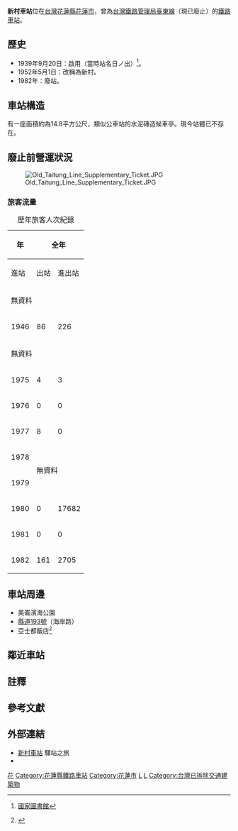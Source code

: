 {{Otheruses|新村站|subject=[[臺灣鐵路管理局|臺灣鐵路管理局]][[臺東線|臺東線]]的車站|other=各地車站}}
{{Infobox station
|name=新村車站
|linecolour=#0008BD
|eng_name=Hsin-tsun Station{{noteTag|營運時{{r|71年報}}。現譯稱Xincun}}
|image=新村.jpg
|coordinates={{Coor dms|23|58|58.5|N|121|37|25.0|E|region:TW_type:railwaystation}}
|operator=[[台灣鐵路管理局|台灣鐵路管理局]]
|line=[[臺東線|臺東線]]
|country={{ROC-TW}}
|borough=[[花蓮縣|花蓮縣]][[花蓮市|花蓮市]]
|address=民德里
|opened=1939年9月20日
|closed=1982年
|code=049
|structure=平面車站
|former=日ノ出，日之出
|classification=招呼站（裁撤前）
|commercial_code=ㄉㄚㄒ
|website=
|distance=-1.7（{{站|花蓮}}（舊站）起）
|adjacent =<!--  {{Adjacent stations|system=臺鐵|line=臺東線|left=美崙|right=民立|note-left=0.6km|note-mid=距離[[花蓮港車站|花蓮]]1.9km|note-right=0.4km}} -->
}}
'''新村車站'''位在[[台灣|台灣]][[花蓮縣|花蓮縣]][[花蓮市|花蓮市]]，曾為[[台灣鐵路管理局|台灣鐵路管理局]][[臺東線|臺東線]]（現已廢止）的[[鐵路車站|鐵路車站]]。

==歷史==
*1939年9月20日：啟用（當時站名日ノ出）<ref name="關山鎮志">{{Cite book|url=https://tm.ncl.edu.tw/article?u=006_001_0000304965 |year=2002 |pages=頁382-383 |author=吳文星、施添福 |publisher=臺東縣關山鎮公所 |title=關山鎮志下冊 第三章、鐵路交通 第四節、民國時代臺東線}} [[中華民國國家圖書館|國家圖書館]]</ref>。
*1952年5月1日：改稱為新村{{r|關山鎮志}}。
*1982年：廢站{{r|關山鎮志}}。

==車站構造==
有一座面積約為14.8平方公尺，類似公車站的水泥磚造候車亭{{r|關山鎮志}}{{rp|379}}。現今站體已不存在。

==廢止前營運狀況==
[[File:Old_Taitung_Line_Supplementary_Ticket.JPG|thumb]]
===旅客流量===
{| class="wikitable" style="text-align: right; font-size:85%"
|+歷年旅客人次紀錄
!rowspan=2| 年
!colspan=4| 全年
!colspan=2| 1日平均
|-
! 進站
! 出站
! 進出站
! width=1em|來源
! 進站
! 進出站
|-
| colspan=7| 無資料
|-
| 1946
| 86
| 226
| 312
| <ref>{{Cite report |url=https://tm.ncl.edu.tw/article?u=007_001_0000408093 |title=臺灣鐵路業務統計要覽 民國35年度 |date=1947-05 |publisher=臺灣省行政長官公署交通處鐵路管理委員會 |page=頁28 |access-date=2021-03-11 |archive-date=2020-05-01 |archive-url=https://web.archive.org/web/20200501070009/https://tm.ncl.edu.tw/article?u=007_001_0000408093 |dead-url=no }} [[中華民國國家圖書館|國家圖書館]]</ref>
| 0
| 1
|-
| colspan=7|無資料
|-
| 1975
| 4
| 3
| 7
| <ref>{{Cite report |author=交通部臺灣鐵路管理局 |url=https://twinfo.ncl.edu.tw/tiqry/hypage.cgi?HYPAGE=search/merge_pdf.hpg&dtd_id=11&type=s&sysid=T1936754 |pages=頁44-59 |title=中華民國64年 臺灣鐵路統計年報 各站客貨運狀況 Volume of Passenger & Freight Traffic |date=1976-06 |publisher=國家圖書館 政府統計資訊網 |access-date=2021-12-22 |archive-date=2021-08-24 |archive-url=https://web.archive.org/web/20210824074529/https://twinfo.ncl.edu.tw/tiqry/hypage.cgi?HYPAGE=search%2Fmerge_pdf.hpg&dtd_id=11&type=s&sysid=T1936754 |dead-url=no }}</ref>
| 0
| 0
|-
| 1976
| 0
| 0
| 0
| <ref>{{Cite report |author=交通部臺灣鐵路管理局 |url=https://twinfo.ncl.edu.tw/tiqry/hypage.cgi?HYPAGE=search/merge_pdf.hpg&dtd_id=11&type=s&sysid=T1936675 |pages=頁26-41 |title=中華民國65年 臺灣鐵路統計年報 各站客貨運狀況 Volume of Passenger & Freight Traffic |date=1977-06 |publisher=國家圖書館 政府統計資訊網 |access-date=2021-12-22 |archive-date=2021-08-24 |archive-url=https://web.archive.org/web/20210824073241/https://twinfo.ncl.edu.tw/tiqry/hypage.cgi?HYPAGE=search%2Fmerge_pdf.hpg&dtd_id=11&type=s&sysid=T1936675 |dead-url=no }}</ref>
| 0
| 0
|-
| 1977
| 8
| 0
| 8
| <ref>{{Cite report |author=交通部臺灣鐵路管理局 |url=https://twinfo.ncl.edu.tw/tiqry/hypage.cgi?HYPAGE=search/merge_pdf.hpg&dtd_id=11&type=s&sysid=T1936591 |pages=頁46-61 |title=中華民國66年 臺灣鐵路統計年報 各站客貨運狀況 Volume of Passenger & Freight Traffic |date=1978-06 |publisher=國家圖書館 政府統計資訊網 |access-date=2021-12-22 |archive-date=2021-08-24 |archive-url=https://web.archive.org/web/20210824073250/https://twinfo.ncl.edu.tw/tiqry/hypage.cgi?HYPAGE=search%2Fmerge_pdf.hpg&dtd_id=11&type=s&sysid=T1936591 |dead-url=no }}</ref>
| 0
| 0
|-
| 1978
|colspan=6 rowspan=2| 無資料
|-
| 1979
|-
| 1980
| 0
| 17682
| 17682
| <ref>{{Cite report |author=交通部臺灣鐵路管理局 |url=https://twinfo.ncl.edu.tw/tiqry/hypage.cgi?HYPAGE=search/merge_pdf.hpg&dtd_id=11&type=s&sysid=T1936289 |pages=頁70-87 |title=中華民國69年 臺灣鐵路統計年報 各站客貨運狀況 Volume of Passenger & Freight Traffic |date=1981-06 |publisher=國家圖書館 政府統計資訊網 |access-date=2021-12-22 |archive-date=2021-08-24 |archive-url=https://web.archive.org/web/20210824073254/https://twinfo.ncl.edu.tw/tiqry/hypage.cgi?HYPAGE=search%2Fmerge_pdf.hpg&dtd_id=11&type=s&sysid=T1936289 |dead-url=no }}</ref>
| 0
| 48
|-
| 1981
| 0
| 0
| 0
| <ref>{{Cite report |author=交通部臺灣鐵路管理局 |url=https://twinfo.ncl.edu.tw/tiqry/hypage.cgi?HYPAGE=search/merge_pdf.hpg&dtd_id=11&type=s&sysid=T1936190 |pages=頁68-81 |title=中華民國70年 臺灣鐵路統計年報 各站客貨運狀況 Volume of Passenger & Freight Traffic |date=1982-06 |publisher=國家圖書館 政府統計資訊網 |access-date=2021-12-22 |archive-date=2021-08-24 |archive-url=https://web.archive.org/web/20210824071018/https://twinfo.ncl.edu.tw/tiqry/hypage.cgi?HYPAGE=search%2Fmerge_pdf.hpg&dtd_id=11&type=s&sysid=T1936190 |dead-url=no }}</ref>
| 0
| 0
|-
| 1982
| 161
| 2705
| 2,866
| {{r|71年報}}
| 1
| 16
|}

==車站周邊==
*美崙濱海公園
*[[縣道193號|縣道193號]]（海岸路）
*亞士都飯店<ref>{{Cite news|url=http://www.ksnews.com.tw/index.php/news/detail/0000609618 |title=原是鐵路橋 曙光橋串聯花蓮港支線 |date=2014-06-27 |publisher=更生日報}}</ref>

==鄰近車站==
{{start rail box|[[台灣鐵路管理局|台灣鐵路管理局]]}}
{{s-abandoned|[[美崙車站|美崙車站]]}}
{{s-line|[[臺東線|臺東線]]（舊線段）|（廢止）|gray|gray}}
{{s-abandoned|[[民立車站|民立車站]]}}
{{end box}}

==註釋==
{{NoteFoot}}
==參考文獻==
{{reflist|refs=
<ref name="71年報">{{Cite report |author=交通部臺灣鐵路管理局 |url=https://twinfo.ncl.edu.tw/tiqry/hypage.cgi?HYPAGE=search/merge_pdf.hpg&dtd_id=11&type=s&sysid=T1936081 |pages=頁62-75 |title=中華民國71年 臺灣鐵路統計年報 各站客貨運狀況 Volume of Passenger & Freight Traffic |date=1983-06 |publisher=國家圖書館 政府統計資訊網 |access-date=2021-12-22 |archive-date=2021-08-24 |archive-url=https://web.archive.org/web/20210824071019/https://twinfo.ncl.edu.tw/tiqry/hypage.cgi?HYPAGE=search%2Fmerge_pdf.hpg&dtd_id=11&type=s&sysid=T1936081 |dead-url=no }}</ref>
}}

==外部連結==
*[http://trstour.com/sin-chuen.htm 新村車站] {{Wayback|url=http://trstour.com/sin-chuen.htm |date=20190914053018 }} 驛站之旅
*{{Youtube|4x1jPakGxQ4|隨身導覽 新村站-花蓮市臨港線鐵道之旅}}

{{臺灣鐵路/臺東線}}
{{DEFAULTSORT:Xincun}}
[[Category:台灣鐵路廢站|花]]
[[Category:花蓮縣鐵路車站|Category:花蓮縣鐵路車站]]
[[Category:花蓮市|Category:花蓮市]]
[[Category:1939年啟用的鐵路車站|L]]
[[Category:1982年關閉的鐵路車站|L]]
[[Category:台灣已拆除交通建築物|Category:台灣已拆除交通建築物]]